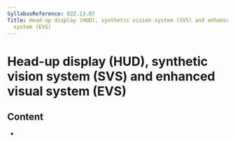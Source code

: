 ```yaml
---
SyllabusReference: 022.13.07
Title: Head-up display (HUD), synthetic vision system (SVS) and enhanced visual
  system (EVS)
---
```


# Head-up display (HUD), synthetic vision system (SVS) and enhanced visual system (EVS)

## Content

- <Link href="022.13.07.01" />
